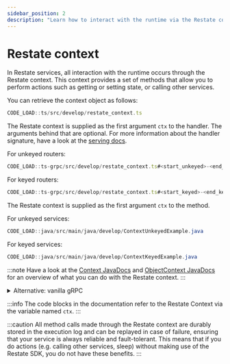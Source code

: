 ```yaml
---
sidebar_position: 2
description: "Learn how to interact with the runtime via the Restate context."
---
```



# Restate context

In Restate services, all interaction with the runtime occurs through the Restate context.
This context provides a set of methods that allow you to perform actions such as getting or setting state, or
calling other services.

You can retrieve the context object as follows:

<Tabs groupId="sdk" queryString>
<TabItem value="ts" label="TypeScript" default>

```typescript
CODE_LOAD::ts/src/develop/restate_context.ts
```

The Restate context is supplied as the first argument `ctx` to the handler.
The arguments behind that are optional. For more information about the handler signature, have a look at the [serving docs](/develop/sdk/serving).

</TabItem>
<TabItem value="ts-grpc" label="TypeScript-gRPC">

For unkeyed routers:

```typescript
CODE_LOAD::ts-grpc/src/develop/restate_context.ts#<start_unkeyed>-<end_unkeyed>
```

For keyed routers:

```typescript
CODE_LOAD::ts-grpc/src/develop/restate_context.ts#<start_keyed>-<end_keyed>
```

</TabItem>

<TabItem value="java" label="Java">

The Restate context is supplied as the first argument `ctx` to the method.

For unkeyed services:

```java
CODE_LOAD::java/src/main/java/develop/ContextUnkeyedExample.java
```

For keyed services:

```java
CODE_LOAD::java/src/main/java/develop/ContextKeyedExample.java
```

:::note
Have a look at the [Context JavaDocs](https://javadoc.io/doc/dev.restate/sdk-api/latest/dev/restate/sdk/Context.html) and [ObjectContext JavaDocs](https://javadoc.io/doc/dev.restate/sdk-api/latest/dev/restate/sdk/ObjectContext.html) for an overview of what you can do with the Restate context.
:::

<details>
<summary>Alternative: vanilla gRPC</summary>

If you do not use Restate's generated protobuf code, you can access the restate context as follows.

For unkeyed services:

```java
CODE_LOAD::java/src/main/java/develop/ContextVanillaUnkeyedExample.java
```

For keyed services:

```java
CODE_LOAD::java/src/main/java/develop/ContextVanillaKeyedExample.java
```

</details>

</TabItem>
</Tabs>


:::info
The code blocks in the documentation refer to the Restate Context via the variable named `ctx`.
:::

:::caution 
All method calls made through the Restate context are durably stored in the execution log
and can be replayed in case of failure, ensuring that your service is always reliable and fault-tolerant.
This means that if you do actions (e.g. calling other services, sleep) without making use of the Restate SDK,
you do not have these benefits.
:::